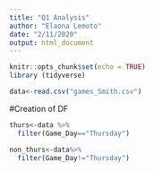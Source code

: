 ```yaml
---
title: "Q1 Analysis"
author: "Elaona Lemoto"
date: "2/11/2020"
output: html_document
---
```


```r
knitr::opts_chunk$set(echo = TRUE)
library (tidyverse)
```

```r
data<-read.csv("games_Smith.csv")
```

#Creation of DF

```r
thurs<-data %>% 
  filter(Game_Day=="Thursday")

non_thurs<-data%>% 
  filter(Game_Day!="Thursday")
```

